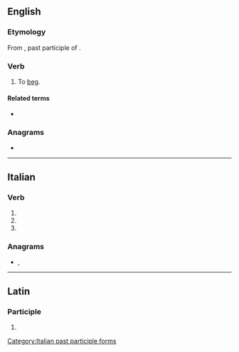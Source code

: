 ==English==

===Etymology===
From {{etyl|la|en}} {{lena}} {{m|la|mendicatus}}, past participle of {{m|la|mendicare||to beg}}.

===Verb===
{{en-verb}}

# {{lb|en|ambitransitive}} To [[beg]].
#: {{rfquotek|en|Johnson}}

====Related terms====
* {{l|en|mendicant}}

{{Webster 1913}}

===Anagrams===
* {{anagrams|en|a=acdeeimnt|Camdenite|meditance|mentacide}}

----

==Italian==

===Verb===
{{head|it|verb form}}

# {{inflection of|it|mendicare||2|p|pres|indc}}
# {{inflection of|it|mendicare||2|p|impr}}
# {{feminine plural of|it|mendicato}}

===Anagrams===
* {{l|it|decimante}}, {{l|it|medicante}}

[[Category:Italian past participle forms]]

----

==Latin==

===Participle===
{{la-part-form|mendīcāte}}

# {{inflection of|la|mendīcātus||voc|m|s}}